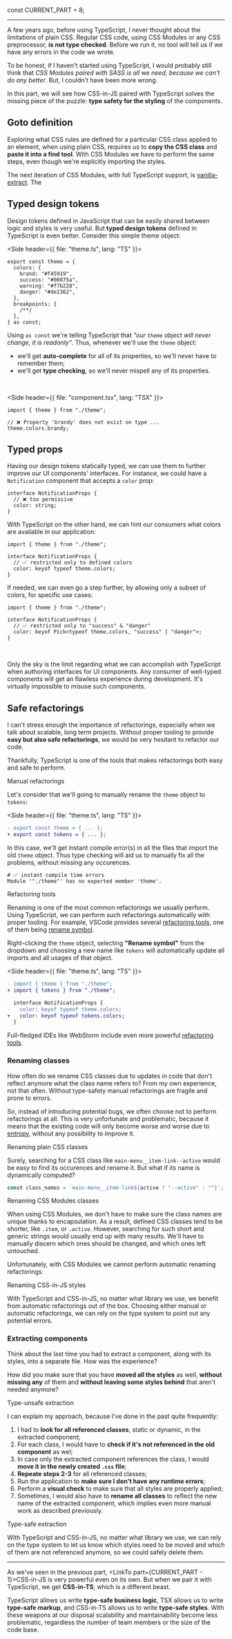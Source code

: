 
const CURRENT_PART = 8;


<TOC current={CURRENT_PART} />

---

A few years ago, before using TypeScript, I never thought about the limitations of plain CSS. Regular CSS code, using CSS Modules or any CSS preprocessor, **is not type checked**. Before we run it, no tool will tell us if we have any errors in the code we wrote.

To be honest, if I haven't started using TypeScript, I would probably still think that _CSS Modules paired with SASS is all we need, because we can't do any better_. But, I couldn't have been more wrong.

In this part, we will see how CSS-in-JS paired with TypeScript solves the missing piece of the puzzle: **type safety for the styling** of the components.

## Goto definition

Exploring what CSS rules are defined for a particular CSS class applied to an element, when using plain CSS, requires us to **copy the CSS class** and **paste it into a find tool**. With CSS Modules we have to perform the same steps, even though we're explicitly importing the styles.

The next iteration of CSS Modules, with full TypeScript support, is [vanilla-extract](https://vanilla-extract.style/). The

## Typed design tokens

Design tokens defined in JavaScript that can be easily shared between logic and styles is very useful. But **typed design tokens** defined in TypeScript is even better. Consider this simple theme object:

<Side header={{ file: "theme.ts", lang: "TS" }}>

```ts{11}
export const theme = {
  colors: {
    brand: "#f45919",
    success: "#00875a",
    warning: "#f7b228",
    danger: "#de2362",
  },
  breakpoints: {
    /**/
  },
} as const;
```

</Side>

Using `as const` we're telling TypeScript that _"our `theme` object will never change, it is readonly"_. Thus, whenever we'll use the `theme` object:

- we'll get **auto-complete** for all of its properties, so we'll never have to remember them;
- we'll get **type checking**, so we'll never mispell any of its properties.

<br />

<Side header={{ file: "component.tsx", lang: "TSX" }}>

<!-- prettier-ignore-start -->

```tsx
import { theme } from "./theme";

// ❌ Property 'brandy' does not exist on type ...
theme.colors.brandy;
```

<!-- prettier-ignore-end -->

</Side>

## Typed props

Having our design tokens statically typed, we can use them to further improve our UI components' interfaces. For instance, we could have a `Notification` component that accepts a `color` prop:

```tsx
interface NotificationProps {
  // ❌ too permissive
  color: string;
}
```

With TypeScript on the other hand, we can hint our consumers what colors are available in our application:

<!-- prettier-ignore-start -->

```tsx
import { theme } from "./theme";

interface NotificationProps {
  // ✅ restricted only to defined colors
  color: keyof typeof theme.colors;
}
```

<!-- prettier-ignore-end -->

If needed, we can even go a step further, by allowing only a subset of colors, for specific use cases:

<!-- prettier-ignore-start -->

```tsx
import { theme } from "./theme";

interface NotificationProps {
  // ✅ restricted only to "success" & "danger"
  color: keyof Pick<typeof theme.colors, "success" | "danger">;
}
```

<!-- prettier-ignore-end -->

<br />

Only the sky is the limit regarding what we can accomplish with TypeScript when authoring interfaces for UI components. Any consumer of well-typed components will get an flawless experience during development. It's virtually impossible to misuse such components.

## Safe refactorings

I can't stress enough the importance of refactorings, especially when we talk about scalable, long term projects. Without proper tooling to provide **easy but also safe refactorings**, we would be very hesitant to refactor our code.

Thankfully, TypeScript is one of the tools that makes refactorings both easy and safe to perform.

<Subheading>
  <Status type="ok" />
  Manual refactorings
</Subheading>

Let's consider that we'll going to manually rename the `theme` object to `tokens`:

<Side header={{ file: "theme.ts", lang: "TS" }}>

```diff
- export const theme = { ... };
+ export const tokens = { ... };
```

</Side>

In this case, we'll get instant compile error(s) in all the files that import the old `theme` object. Thus type checking will aid us to manually fix all the problems, without missing any occurences.

```shell
# ✅ instant compile time errors
Module '"./theme"' has no exported member 'theme'.
```

<Subheading>
  <Status type="ok" />
  Refactoring tools
</Subheading>

Renaming is one of the most common refactorings we usually perform. Using TypeScript, we can perform such refactorings automatically with proper tooling. For example, VSCode provides several [refactoring tools](https://code.visualstudio.com/docs/editor/refactoring), one of them being [rename symbol](https://code.visualstudio.com/docs/editor/refactoring#_rename-symbol).

Right-clicking the `theme` object, selecting **"Rename symbol"** from the dropdown and choosing a new name like `tokens` will automatically update all imports and all usages of that object.

<Side header={{ file: "theme.ts", lang: "TS" }}>

```diff
- import { theme } from "./theme";
+ import { tokens } from "./theme";

  interface NotificationProps {
-   color: keyof typeof theme.colors;
+   color: keyof typeof tokens.colors;
  }
```

</Side>

Full-fledged IDEs like WebStorm include even more powerful [refactoring tools](https://www.jetbrains.com/help/webstorm/specific-typescript-refactorings.html).

### Renaming classes

How often do we rename CSS classes due to updates in code that don't reflect anymore what the class name refers to? From my own experience, not that often. Without type-safety manual refactorings are fragile and prone to errors.

So, instead of introducing potential bugs, we often choose not to perform refactorings at all. This is very unfortunate and problematic, because it means that the existing code will only become worse and worse due to [entropy](https://en.wikipedia.org/wiki/Software_entropy), without any possibility to improve it.

<Subheading>
  <Status type="err" />
  Renaming plain CSS classes
</Subheading>

Surely, searching for a CSS class like `main-menu__item-link--active` would be easy to find its occurences and rename it. But what if its name is dynamically computed?

```js
const class_names = `main-menu__item-link${active ? "--active" : ""}`;
```

<Subheading>
  <Status type="err" />
  Renaming CSS Modules classes
</Subheading>

When using CSS Modules, we don't have to make sure the class names are unique thanks to encapsulation. As a result, defined CSS classes tend to be shorter, like `.item`, or `.active`. However, searching for such short and generic strings would usually end up with many results. We'll have to manually discern which ones should be changed, and which ones left untouched.

Unfortunately, with CSS Modules we cannot perform automatic renaming refactorings.

<Subheading>
  <Status type="ok" />
  Renaming CSS-in-JS styles
</Subheading>

With TypeScript and CSS-in-JS, no matter what library we use, we benefit from automatic refactorings out of the box. Choosing either manual or automatic refactorings, we can rely on the type system to point out any potential errors.

### Extracting components

Think about the last time you had to extract a component, along with its styles, into a separate file. How was the experience?

How did you make sure that you have **moved all the styles** as well, **without missing any** of them and **without leaving some styles behind** that aren't needed anymore?

<Subheading>
  <Status type="err" />
  Type-unsafe extraction
</Subheading>

I can explain my approach, because I've done in the past quite frequently:

1. I had to **look for all referenced classes**, static or dynamic, in the extracted component;
2. For each class, I would have to **check if it's not referenced in the old component** as wel;
3. In case only the extracted component references the class, I would **move it in the newly created `.css` file**;
4. **Repeate steps 2-3** for all referenced classes;
5. Run the application to **make sure I don't have any runtime errors**;
6. Perform a **visual check** to make sure that all styles are properly applied;
7. Sometimes, I would also have to **rename all classes** to reflect the new name of the extracted component, which implies even more manual work as described previously.

<Subheading>
  <Status type="ok" />
  Type-safe extraction
</Subheading>

With TypeScript and CSS-in-JS, no matter what library we use, we can rely on the type system to let us know which styles need to be moved and which of them are not referenced anymore, so we could safely delete them.

---

As we've seen in the previous part, <LinkTo part={CURRENT_PART - 1}>CSS-in-JS</LinkTo> is very powerful even on its own. But when we pair it with TypeScript, we get **CSS-in-TS**, which is a different beast.

TypeScript allows us write **type-safe business logic**, TSX allows us to write **type-safe markup**, and CSS-in-TS allows us to write **type-safe styles**. With these weapons at our disposal scalability and maintainability become less problematic, regardless the number of team members or the size of the code base.
